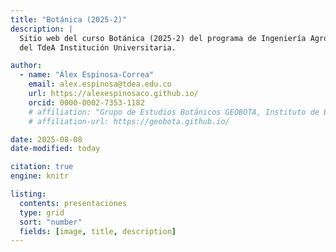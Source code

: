```yaml
---
title: "Botánica (2025-2)"
description: |
  Sitio web del curso Botánica (2025-2) del programa de Ingeniería Agronómica 
  del TdeA Institución Universitaria.

author: 
  - name: "Álex Espinosa-Correa"
    email: alex.espinosa@tdea.edu.co
    url: https://alexespinosaco.github.io/
    orcid: 0000-0002-7353-1182
    # affiliation: "Grupo de Estudios Botánicos GEOBOTA, Instituto de Biología, Facultad de Ciencias Exactas y Naturales, Universidad de Antioquia UdeA, Calle 70 No. 52-21, Medellín, Colombia"
    # affiliation-url: https://geobota.github.io/

date: 2025-08-08
date-modified: today

citation: true
engine: knitr

listing: 
  contents: presentaciones
  type: grid
  sort: "number"
  fields: [image, title, description]
---
```


